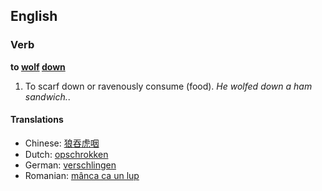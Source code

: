 ==English==
=== Verb ===
'''to [[wolf]] [[down]]'''

#To scarf down or ravenously consume (food). ''He wolfed down a ham sandwich.''.

====Translations====
*Chinese: [[狼吞虎咽]]
*Dutch: [[opschrokken]]
*German: [[verschlingen]]
*Romanian: [[mânca ca un lup]]